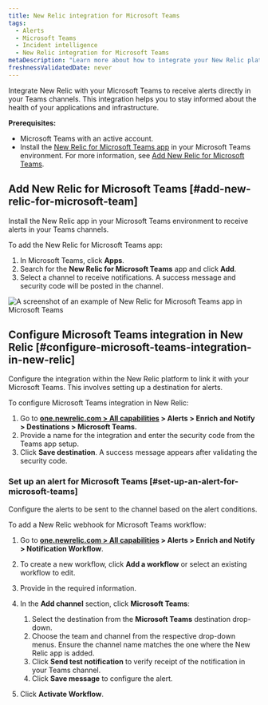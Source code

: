 ```yaml
---
title: New Relic integration for Microsoft Teams
tags:
  - Alerts
  - Microsoft Teams
  - Incident intelligence
  - New Relic integration for Microsoft Teams
metaDescription: "Learn more about how to integrate your New Relic platform with Microsoft Teams."
freshnessValidatedDate: never
---
```


Integrate New Relic with your Microsoft Teams to receive alerts directly in your Teams channels. This integration helps you to stay informed about the health of your applications and infrastructure.



**Prerequisites:**

* Microsoft Teams with an active account.
* Install the [New Relic for Microsoft Teams app](https://appsource.microsoft.com/en-us/product/Office365/WA200008155) in your Microsoft Teams environment. For more information, see [Add New Relic for Microsoft Teams](#add-new-relic-for-microsoft-teams). 


## Add New Relic for Microsoft Teams [#add-new-relic-for-microsoft-team]

Install the New Relic app in your Microsoft Teams environment to receive alerts in your Teams channels.

To add the New Relic for Microsoft Teams app:

1. In Microsoft Teams, click **Apps**.
2. Search for the **New Relic for Microsoft Teams** app and click **Add**.
3. Select a channel to receive notifications. A success message and security code will be posted in the channel.

  <img
    title="An example of New Relic for Microsoft Teams app in Microsoft Teams."
    alt="A screenshot of an example of New Relic for Microsoft Teams app in Microsoft Teams"
    src="/images/msteams-security-code.webp"
  />

## Configure Microsoft Teams integration in New Relic [#configure-microsoft-teams-integration-in-new-relic]

Configure the integration within the New Relic platform to link it with your Microsoft Teams. This involves setting up a destination for alerts.

To configure Microsoft Teams integration in New Relic:

1. Go to **[one.newrelic.com > All capabilities](https://one.newrelic.com/all-capabilities) > Alerts > Enrich and Notify > Destinations > Microsoft Teams.**
2. Provide a name for the integration and enter the security code from the Teams app setup.
3. Click **Save destination**. A success message appears after validating the security code.

### Set up an alert for Microsoft Teams [#set-up-an-alert-for-microsoft-teams]

Configure the alerts to be sent to the channel based on the alert conditions.

To add a New Relic webhook for Microsoft Teams workflow:

1. Go to **[one.newrelic.com > All capabilities](https://one.newrelic.com/all-capabilities) > Alerts > Enrich and Notify > Notification Workflow**.
2. To create a new workflow, click **Add a workflow** or select an existing workflow to edit.
3. Provide in the required information.
4. In the **Add channel** section, click **Microsoft Teams**:

    1. Select the destination from the **Microsoft Teams** destination drop-down.
    2. Choose the team and channel from the respective drop-down menus. Ensure the channel name matches the one where the New Relic app is added.
    3. Click **Send test notification** to verify receipt of the notification in your Teams channel.
    4. Click **Save message** to configure the alert.

5. Click **Activate Workflow**.

